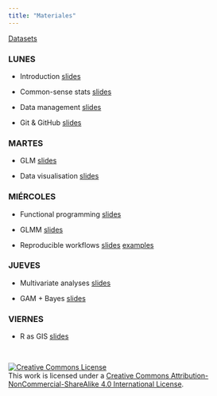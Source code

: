 ```yaml
---
title: "Materiales"
---
```


[Datasets]()


### LUNES

- Introduction [slides](slides/intro.pdf)

- Common-sense stats [slides]()

- Data management [slides]()

- Git & GitHub [slides](slides/github.pdf)



### MARTES

- GLM [slides]()

- Data visualisation [slides]()


### MIÉRCOLES

- Functional programming [slides]()

- GLMM [slides]()

- Reproducible workflows [slides](slides/Rmarkdown.pdf) [examples](other/Rmarkdown_examples.zip)


### JUEVES

- Multivariate analyses [slides]()

- GAM + Bayes [slides]()


### VIERNES

- R as GIS [slides]()



<br>

<a rel="license" href="http://creativecommons.org/licenses/by-nc-sa/4.0/"><img alt="Creative Commons License" style="border-width:0" src="https://i.creativecommons.org/l/by-nc-sa/4.0/88x31.png" /></a><br />This work is licensed under a <a rel="license" href="http://creativecommons.org/licenses/by-nc-sa/4.0/">Creative Commons Attribution-NonCommercial-ShareAlike 4.0 International License</a>.






